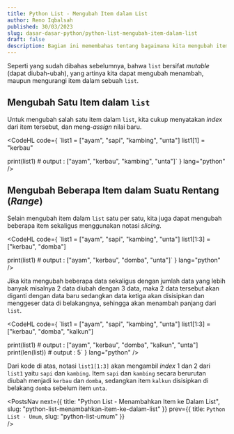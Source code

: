 ```yaml
---
title: Python List - Mengubah Item dalam List
author: Reno Iqbalsah
published: 30/03/2023
slug: dasar-dasar-python/python-list-mengubah-item-dalam-list
draft: false
description: Bagian ini memembahas tentang bagaimana kita mengubah item data yang ada dalam sebuah list pada bahasa pemrograman Python
---
```


Seperti yang sudah dibahas sebelumnya, bahwa `list` bersifat _mutable_ (dapat diubah-ubah), yang artinya kita dapat mengubah
menambah, maupun mengurangi item dalam sebuah `list`.

## Mengubah Satu Item dalam `list`

Untuk mengubah salah satu item dalam `list`, kita cukup menyatakan _index_ dari item tersebut, dan meng-_assign_ nilai baru.

<CodeHL
code={
`list1 = ["ayam", "sapi", "kambing", "unta"]
list1[1] = "kerbau"

print(list1) # output : ["ayam", "kerbau", "kambing", "unta"]`
}
lang="python"
/>

## Mengubah Beberapa Item dalam Suatu Rentang (_Range_)

Selain mengubah item dalam `list` satu per satu, kita juga dapat mengubah beberapa item sekaligus menggunakan notasi _slicing_.

<CodeHL
code={
`list1 = ["ayam", "sapi", "kambing", "unta"]
list1[1:3] = ["kerbau", "domba"]

print(list1) # output : ["ayam", "kerbau", "domba", "unta"]`
}
lang="python"
/>

Jika kita mengubah beberapa data sekaligus dengan jumlah data yang lebih banyak misalnya 2 data diubah dengan 3 data, maka 2 data tersebut akan diganti dengan data baru 
sedangkan data ketiga akan disisipkan dan menggeser data di belakangnya, sehingga akan menambah panjang dari `list`.

<CodeHL
code={
`list1 = ["ayam", "sapi", "kambing", "unta"]
list1[1:3] = ["kerbau", "domba", "kalkun"]

print(list1) # output : ["ayam", "kerbau", "domba", "kalkun", "unta"]
print(len(list)) # output : 5`
}
lang="python"
/>

Dari kode di atas, notasi `list1[1:3]` akan mengambil _index_ 1 dan 2 dari `list1` yaitu `sapi` dan `kambing`. Item `sapi` dan `kambing` secara berurutan diubah
menjadi `kerbau` dan `domba`, sedangkan item `kalkun` disisipkan di belakang `domba` sebelum item `unta`.

<PostsNav
  next={{
    title: "Python List - Menambahkan Item ke Dalam List",
    slug: "python-list-menambahkan-item-ke-dalam-list"
  }}
  prev={{
    title: `Python List - Umum`,
    slug: "python-list-umum"
  }}  
/>